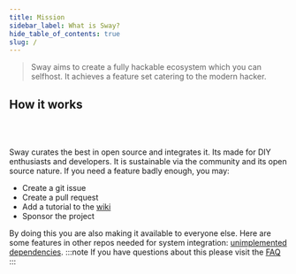 ```yaml
---
title: Mission
sidebar_label: What is Sway?
hide_table_of_contents: true
slug: /
---
```


> Sway aims to create a fully hackable ecosystem which you can selfhost. It achieves a feature set catering to the modern hacker.


## How it works

<br/>
<div className="spiral"/>
<br/>

Sway curates the best in open source and integrates it. Its made for DIY enthusiasts and developers. It is sustainable via the community and its open source nature. If you need a feature badly enough, you may:

- Create a git issue
- Create a pull request
- Add a tutorial to the [wiki](https://wiki.sway-me.xyz)
- Sponsor the project

By doing this you are also making it available to everyone else. Here are some  features in other repos needed for system integration: [unimplemented dependencies](needed-features).
:::note
If you have questions about this please visit the [FAQ](FAQ.md)
:::


